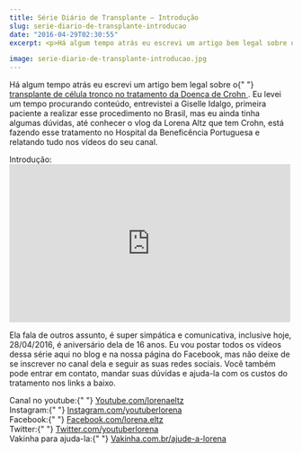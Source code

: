 ```yaml
---
title: Série Diário de Transplante – Introdução
slug: serie-diario-de-transplante-introducao
date: "2016-04-29T02:30:55"
excerpt: <p>Há algum tempo atrás eu escrevi um artigo bem legal sobre o transplante de célula tronco no tratamento da Doença de Crohn. Eu levei um tempo procurando conteúdo, entrevistei a &hellip;</p>

image: serie-diario-de-transplante-introducao.jpg
---
```


<p>
  Há algum tempo atrás eu escrevi um artigo bem legal sobre o{" "}
  <a
    href="http://www.diariodeumcrohnista.com.br/transplante-de-celulas-tronco-para-doenca-de-crohn/"
    target="_blank"
  >
    transplante de célula tronco no tratamento da Doença de Crohn
  </a>
  . Eu levei um tempo procurando conteúdo, entrevistei a Giselle Idalgo,
  primeira paciente a realizar esse procedimento no Brasil, mas eu ainda tinha
  algumas dúvidas, até conhecer o vlog da Lorena Altz que tem Crohn, está
  fazendo esse tratamento no Hospital da Beneficência Portuguesa e relatando
  tudo nos vídeos do seu canal.
</p>
<p>
  Introdução:
  <br />
  <iframe
    width="500"
    height="281"
    src="https://www.youtube.com/embed/zhU9qvscan4?feature=oembed"
    frameborder="0"
    allowfullscreen
  ></iframe>
</p>
<p>
  Ela fala de outros assunto, é super simpática e comunicativa, inclusive hoje,
  28/04/2016, é aniversário dela de 16 anos. Eu vou postar todos os vídeos dessa
  série aqui no blog e na nossa página do Facebook, mas não deixe de se
  inscrever no canal dela e seguir as suas redes sociais. Você também pode
  entrar em contato, mandar suas dúvidas e ajuda-la com os custos do tratamento
  nos links a baixo.
</p>
<p>
  Canal no youtube:{" "}
  <a href="youtube.com/lorenaeltz" target="_blank">
    Youtube.com/lorenaeltz
  </a>
  <br />
  Instagram:{" "}
  <a href="https://www.instagram.com/youtuberlorena/" target="_blank">
    Instagram.com/youtuberlorena
  </a>
  <br />
  Facebook:{" "}
  <a href="https://www.facebook.com/lorena.eltz?fref=nf" target="_blank">
    Facebook.com/lorena.eltz
  </a>
  <br />
  Twitter:{" "}
  <a href="https://twitter.com/youtuberlorena" target="_blank">
    Twitter.com/youtuberlorena
  </a>
  <br />
  Vakinha para ajuda-la:{" "}
  <a
    href="https://www.vakinha.com.br/vaquinha/ajude-a-lorena-d06f3608-3d30-4757-8082-da830f1224f1"
    target="_blank"
  >
    Vakinha.com.br/ajude-a-lorena
  </a>
</p>
